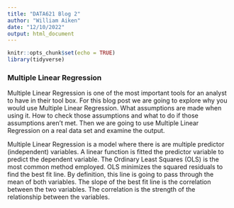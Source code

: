 ```yaml
---
title: "DATA621 Blog 2"
author: "William Aiken"
date: "12/10/2022"
output: html_document
---
```


```r
knitr::opts_chunk$set(echo = TRUE)
library(tidyverse)
```

### Multiple Linear Regression

Multiple Linear Regression is one of the most important tools for an analyst to have in their tool box.  For this blog post we are going to explore why you would use Multiple Linear Regression.  What assumptions are made when using it.  How to check those assumptions and what to do if those assumptions aren't met.  Then we are going to use Multiple Linear Regression on a real data set and examine the output.

Multiple Linear Regression is a model where there is are multiple predictor (independent) variables.  A linear function is fitted the predictor variable to predict the dependent variable.  The Ordinary Least Squares (OLS) is the most common method employed.  OLS minimizes the squared residuals to find the best fit line.  By definition, this line is going to pass through the mean of both variables.  The slope of the best fit line is the correlation between the two variables.  The correlation is the strength of the relationship between the variables.
